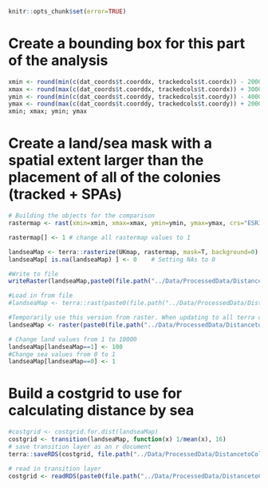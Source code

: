 ```r
knitr::opts_chunk$set(error=TRUE)
```

# Create a bounding box for this part of the analysis
```r

xmin <- round(min(c(dat_coords$t.coorddx, trackedcols$t.coordx)) - 200000,0)
xmax <- round(max(c(dat_coords$t.coorddx, trackedcols$t.coordx)) + 300000,0)
ymin <- round(min(c(dat_coords$t.coorddy, trackedcols$t.coordy)) - 400000,0)
ymax <- round(max(c(dat_coords$t.coorddy, trackedcols$t.coordy)) + 200000,0)
xmin; xmax; ymin; ymax

```

# Create a land/sea mask with a spatial extent larger than the placement of all of the colonies (tracked + SPAs) 
```r

# Building the objects for the comparison
rastermap <- rast(xmin=xmin, xmax=xmax, ymin=ymin, ymax=ymax, crs="ESRI:102017", resolution=1000)  # extend the raster beyond the coastline

rastermap[] <- 1 # change all rastermap values to 1

landseaMap <- terra::rasterize(UKmap, rastermap, mask=T, background=0) # Overlay & cookie cut the UK map to the rastermap
landseaMap[ is.na(landseaMap) ] <- 0    # Setting NAs to 0

#Write to file
writeRaster(landseaMap,paste0(file.path("../Data/ProcessedData/DistancetoColony/landSeaMask.tif")), NAflag=-9999, overwrite=TRUE)

#Load in from file
#landseaMap <- terra::rast(paste0(file.path("../Data/ProcessedData/DistancetoColony/landSeaMask.tif"))) 

#Temporarily use this version from raster. When updating to all terra code, use the line above
landseaMap <- raster(paste0(file.path("../Data/ProcessedData/DistancetoColony/landSeaMask.tif"))) 

# Change land values from 1 to 10000
landseaMap[landseaMap==1] <- 100
#Change sea values from 0 to 1
landseaMap[landseaMap==0] <- 1
```

 
# Build a costgrid to use for calculating distance by sea
```r
#costgrid <- costgrid.for.dist(landseaMap)
costgrid <- transition(landseaMap, function(x) 1/mean(x), 16)
# save transition layer as an r document
terra::saveRDS(costgrid, file.path("../Data/ProcessedData/DistancetoColony/TransitionCostGrid.rds"))

# read in transition layer
costgrid <- readRDS(paste0(file.path("../Data/ProcessedData/DistancetoColony/TransitionCostGrid.rds")))

```


